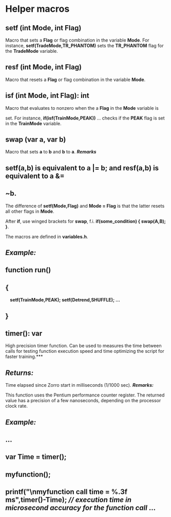 # ﻿Helper macros 

## setf (int Mode, int Flag) 

Macro that sets a **Flag** or flag combination in the variable **Mode**. For instance, **setf(TradeMode,TR\_PHANTOM)** sets the **TR\_PHANTOM** flag for the **TradeMode** variable.

## resf (int Mode, int Flag) 

Macro that resets a **Flag** or flag combination in the variable **Mode**.

## isf (int Mode, int Flag): int 

Macro that evaluates to nonzero when the a **Flag** in the **Mode** variable is 

set.  For instance, **if(isf(TrainMode,PEAK))** ... checks if the **PEAK** flag is set in the **TrainMode** variable.

## swap (var a, var b) 

Macro that sets **a** to **b** and **b** to **a**. ***Remarks*** 

## setf(a,b) is equivalent to a |= b; and resf(a,b) is equivalent to a &= 

## ~b. 

The difference of **setf(Mode,Flag)** and **Mode = Flag** is that the latter resets all other flags in **Mode**. 

After **if**, use winged brackets for **swap**, f.i. **if(some\_condition) { swap(A,B); }**. 

The macros are defined in **variables.h**. 

## *Example:* 

## function run() 

## { 

`  `**setf(TrainMode,PEAK);   setf(Detrend,SHUFFLE);    ...** 

## } 

## timer(): var 

High precision timer function. Can be used to measures the time between calls for testing function execution speed and time optimizing the script for faster training.*** 

## *Returns:* 

Time elapsed since Zorro start in milliseconds (1/1000 sec). ***Remarks:*** 

This function uses the Pentium performance counter register. The returned value has a precision of a few nanoseconds, depending on the processor clock rate. 

## *Example:* 

## ... 

## var Time = timer(); 

## myfunction(); 

## printf("\nmyfunction call time = %.3f ms",timer()-Time); *// execution time in microsecond accuracy for the function call* ...
